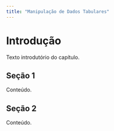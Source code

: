 ```yaml
---
title: "Manipulação de Dados Tabulares"
---
```


# Introdução

Texto introdutório do capítulo.

## Seção 1

Conteúdo.

## Seção 2

Conteúdo.

